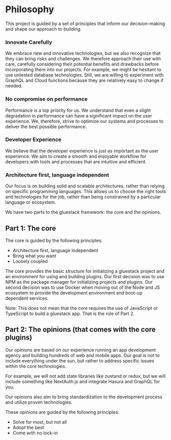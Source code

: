 # **Philosophy**

This project is guided by a set of principles that inform our decision-making and shape our approach to building.

### **Innovate Carefully**

We embrace new and innovative technologies, but we also recognize that they can bring risks and challenges. We therefore approach their use with care, carefully considering their potential benefits and drawbacks before incorporating them into our projects. For example, we might be hesitant to use untested database technologies. Still, we are willing to experiment with GraphQL and Cloud functions because they are relatively easy to change if needed.

### **No compromise on performance**

Performance is a top priority for us. We understand that even a slight degradation in performance can have a significant impact on the user experience. We, therefore, strive to optimize our systems and processes to deliver the best possible performance.

### **Developer Experience**

We believe that the developer experience is just as important as the user experience. We aim to create a smooth and enjoyable workflow for developers with tools and processes that are intuitive and efficient.

### **Architecture first, language independent**

Our focus is on building solid and scalable architectures, rather than relying on specific programming languages. This allows us to choose the right tools and technologies for the job, rather than being constrained by a particular language or ecosystem.

We have two parts to the gluestack framework: the core and the opinions.

## **Part 1: The core**

The core is guided by the following principles:

- Architecture first, language independent
- Bring what you want
- Loosely coupled

The core provides the basic structure for initializing a gluestack project and an environment for using and building plugins. Our first decision was to use NPM as the package manager for initializing projects and plugins. Our second decision was to use Docker when moving out of the Node and JS ecosystem to provide the development environment and boot-up dependent services.

Note: This does not mean that the core requires the use of JavaScript or TypeScript to build a gluestack app. That is the role of Part 2.

## **Part 2: The opinions (that comes with the core plugins)**

Our opinions are based on our experience running an app development agency and building hundreds of web and mobile apps. Our goal is not to include everything under the sun, but rather to address specific issues within the core technologies.

For example, we will not add state libraries like zustand or redux, but we will include something like NextAuth.js and integrate Hasura and GraphQL for you.

Our opinions also aim to bring standardization to the development process and utilize proven technologies.

These opinions are guided by the following principles:

- Solve for most, but not all
- Adopt the best
- Come with no lock-in
